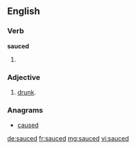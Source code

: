 ==English==

===Verb===
'''sauced'''

# {{past of|sauce}}

===Adjective===
{{en-adj}}

# {{slang}} [[drunk]].

===Anagrams===
* [[caused#English|caused]]

[[de:sauced]]
[[fr:sauced]]
[[mg:sauced]]
[[vi:sauced]]